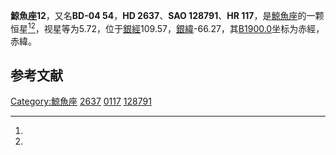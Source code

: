 {{Starbox begin
| name = 鯨魚座12
}}
{{Starbox observe
| epoch = [[J2000.0|J2000.0]]
| constell = [[鯨魚座|鯨魚座]]<ref name=SIMBAD>{{cite web
 | url=http://simbad.u-strasbg.fr/simbad/sim-id?Ident=HR+117
 | title=Pulsating variable Star
 | publisher=Centre de Données astronomiques de Strasbourg
 | work=SIMBAD
 | accessdate=2012-07-13
 | archive-date=2019-09-16
 | archive-url=https://web.archive.org/web/20190916161130/http://simbad.u-strasbg.fr/simbad/sim-id?Ident=HR+117
 }}</ref><ref name=DATA>{{cite web
 | url=http://vizier.u-strasbg.fr/viz-bin/VizieR-5?-out.add=.&-source=5050&-corr=PK=HR&-out.max=9999&HR=117
 | title=VizieR Detailed Page
 | accessdate=2012-07-13
 | archive-date=2016-03-04
 | archive-url=https://web.archive.org/web/20160304231837/http://vizier.u-strasbg.fr/viz-bin/VizieR-5?-out.add=.&-source=5050&-corr=PK=HR&-out.max=9999&HR=117
 | dead-url=no
 }}</ref>
| 星官 = 
| ra = {{RA|0|30|2.4}}<ref name=SIMBAD /><ref name=DATA />
| dec = {{DEC|-3|57|26}}<ref name=SIMBAD /><ref name=DATA />
| appmag_v = 5.72<ref name=SIMBAD /><ref name=DATA />
}}
{{Starbox character
| class = M0III<ref name=SIMBAD /><ref name=DATA />
| b-v = 1.56<ref name=SIMBAD /><ref name=DATA />
| u-b = 1.91<ref name=SIMBAD /><ref name=DATA />
| r-i = <ref name=SIMBAD /><ref name=DATA />
| variable = 
}}
{{Starbox astrometry
| radial_v = 1.91
| prop_mo_ra = 5
| parallax = 
| p_error = 
}}
{{Starbox catalog
| names =BD-04 54，[[SAO星表|SAO]] 128791，[[HD星表|HD]] 2637，[[HR星表|HR]] 117}}
{{Starbox reference |Simbad=HR+117}}
{{Starbox end}}

'''鯨魚座12'''，又名'''BD-04 54'''，'''HD 2637'''、'''SAO 128791'''、'''HR 117'''，是[[鯨魚座|鯨魚座]]的一颗恒星<ref name=SIMBAD /><ref name=DATA />，视星等为5.72，位于[[銀道座標系|銀經]]109.57，[[銀道座標系|銀緯]]-66.27，其[[B1900.0|B1900.0]]坐标为赤經{{RA|0|24|56.1}}，赤緯{{DEC|-4|-66.27|35}}。

== 参考文献 ==
{{reflist}}

{{star-stub}}

{{鯨魚座恒星}}
{{星官|天溷|4|6}}
[[Category:鯨魚座|Category:鯨魚座]]
[[Category:HD和HDE天體|2637]]
[[Category:HR天體|0117]]
[[Category:SAO天體|128791]]